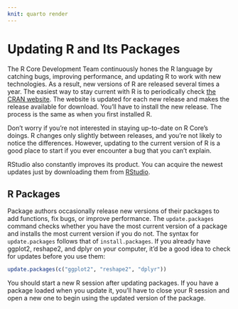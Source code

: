 ```yaml
---
knit: quarto render
---
```


# Updating R and Its Packages {#sec-appendix-updating}

The R Core Development Team continuously hones the R language by catching bugs, improving performance, and updating R to work with new technologies. As a result, new versions of R are released several times a year. The easiest way to stay current with R is to periodically check [the CRAN website](http://cran.r-project.org). The website is updated for each new release and makes the release available for download. You'll have to install the new release. The process is the same as when you first installed R.

Don't worry if you're not interested in staying up-to-date on R Core's doings. R changes only slightly between releases, and you're not likely to notice the differences. However, updating to the current version of R is a good place to start if you ever encounter a bug that you can't explain.

RStudio also constantly improves its product. You can acquire the newest updates just by downloading them from [RStudio](http://www.rstudio.com/ide).

## R Packages

Package authors occasionally release new versions of their packages to add functions, fix bugs, or improve performance. The `update.packages` command checks whether you have the most current version of a package and installs the most current version if you do not. The syntax for `update.packages` follows that of `install.packages`. If you already have ggplot2, reshape2, and dplyr on your computer, it'd be a good idea to check for updates before you use them:

``` .r
update.packages(c("ggplot2", "reshape2", "dplyr"))
```

You should start a new R session after updating packages. If you have a package loaded when you update it, you'll have to close your R session and open a new one to begin using the updated version of the package.
